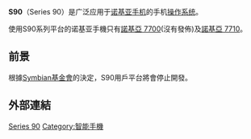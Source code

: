 {{expand|time=2014-06-14T16:50:15+00:00}}
{{unreferenced|time=2014-06-14T16:50:15+00:00}}
{{noteTA
|G1=IT
}}
'''S90'''（Series 90）是广泛应用于[[诺基亚|诺基亚]][[手机|手机]]的手机[[操作系统|操作系统]]。

使用S90系列平台的诺基亚手機只有[[諾基亞_7700|諾基亞 7700]](沒有發佈)及[[諾基亞_7710|諾基亞 7710]]。

== 前景 ==
根據[[Symbian基金會|Symbian基金會]]的決定，S90用戶平台將會停止開發。

== 外部連結 ==
<references />

{{Nokia phones}}

[[Category:諾基亞|Series 90]]
[[Category:智能手機|Category:智能手機]]